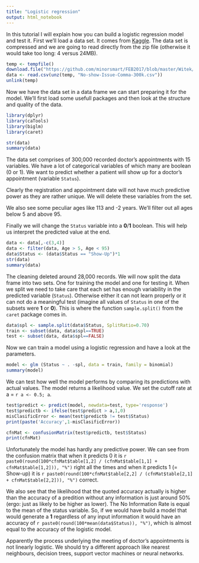 ```yaml
---
title: "Logistic regression"
output: html_notebook
---
```


In this tutorial I will explain how you can build a logistic regression model and test it. First we'll load a data set. It comes from [Kaggle](https://www.kaggle.com/joniarroba/noshowappointments). The data set is compressed and we are going to read directly from the zip file (otherwise it would take too long: 4 versus 24MB).

```r
temp <- tempfile()
download.file("https://github.com/minorsmart/FEB2017/blob/master/Witek/doctor/No-show-Issue-Comma-300k.csv.zip?raw=true",temp)
data <- read.csv(unz(temp, "No-show-Issue-Comma-300k.csv"))
unlink(temp)
```

Now we have the data set in a data frame we can start preparing it for the model. We'll first load some usefull packages and then look at the structure and quality of the data.

```r
library(dplyr)
library(caTools)
library(biglm)
library(caret)

str(data)
summary(data)
```

The data set comprises of 300,000 recorded doctor's appointments with 15 variables. We have a lot of categorical variables of which many are boolean (0 or 1). We want to predict whether a patient will show up for a doctor's appointment (variable `Status`).

Clearly the registration and appointment date will not have much predictive power as they are rather unique. We will delete these variables from the set.

We also see some peculiar ages like 113 and -2 years. We'll filter out all ages below 5 and above 95.

Finally we will change the `Status` variable into a **0**/**1** boolean. This will help us interpret the predicted value at the end.

```r
data <- data[,-c(3,4)]
data <- filter(data, Age > 5, Age < 95)
data$Status <- (data$Status == "Show-Up")*1
str(data)
summary(data)
```

The cleaning deleted around 28,000 records. We will now split the data frame into two sets. One for training the model and one for testing it. When we split we need to take care that each set has enough variability in the predicted variable (`Status`). Otherwise either it can not learn properly or it can not do a meaningful test (imagine all values of `Status` in one of the subsets were **1** or **0**). This is where the function `sample.split()` from the `caret` package comes in.

```r
data$spl <- sample.split(data$Status, SplitRatio=0.70)
train <- subset(data, data$spl==TRUE)
test <- subset(data, data$spl==FALSE)
```

Now we can train a model using a logistic regression and have a look at the parameters.

```r
model <- glm (Status ~ . -spl, data = train, family = binomial)
summary(model)
```
We can test how well the model performs by comparing its predictions with actual values. The model returns a likelihood value. We set the cutoff rate at a = `r a <- 0.5; a`.

```r
test$predict <- predict(model, newdata=test, type='response')
test$predictb <- ifelse(test$predict > a,1,0)
misClasificError <- mean(test$predictb != test$Status)
print(paste('Accuracy',1-misClasificError))

cfnMat <- confusionMatrix(test$predictb, test$Status)
print(cfnMat)
```
Unfortunately the model has hardly any predictive power. We can see from the confusion matrix that when it predicts 0 it is `r paste0(round(100*cfnMat$table[1,2] / (cfnMat$table[1,1] + cfnMat$table[1,2])), "%")` right all the times and when it predicts 1 (= Show-up) it is `r paste0(round(100*cfnMat$table[2,2] / (cfnMat$table[2,1] + cfnMat$table[2,2])), "%")` correct.

We also see that the likelihood that the quoted accuracy actually is higher than the accuracy of a predition without any information is just around 50% (ergo: just as likely to be higher as lower). The No Information Rate is equal to the mean of the status variable. So, if we would have build a model that would generate a **1** regardless of any input information it would have an accuracy of `r paste0(round(100*mean(data$Status)), "%")`, which is almost equal to the accuracy of the logistic model.

Apparently the process underlying the meeting of doctor's appointments is not linearly logistic. We should try a different approach like nearest neighbours, decision trees, support vector machines or neural networks.
